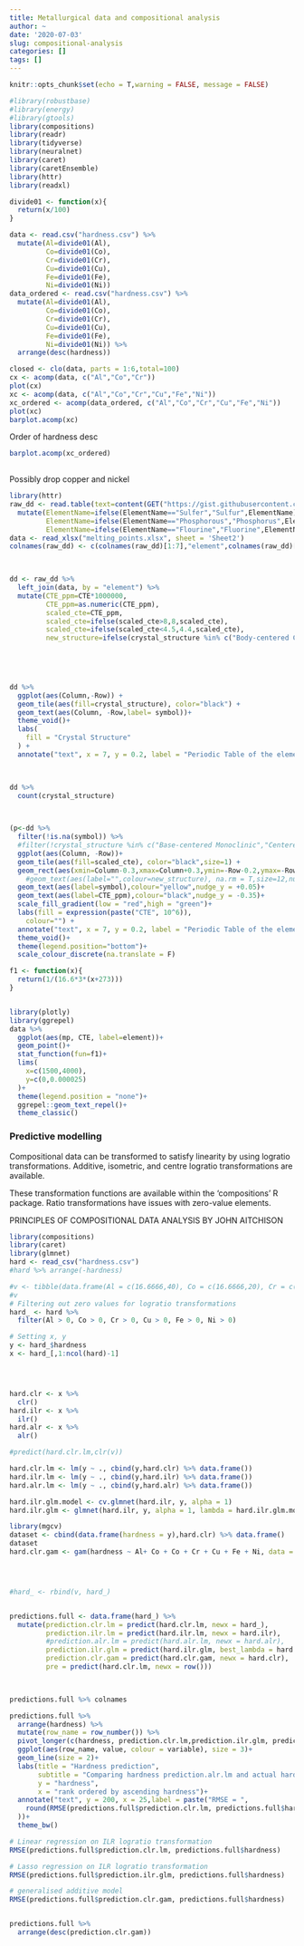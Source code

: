 ```yaml
---
title: Metallurgical data and compositional analysis
author: ~
date: '2020-07-03'
slug: compositional-analysis
categories: []
tags: []
---
```



```r
knitr::opts_chunk$set(echo = T,warning = FALSE, message = FALSE)
```

```r

#library(robustbase)
#library(energy)
#library(gtools)
library(compositions)
library(readr)
library(tidyverse)
library(neuralnet)
library(caret)
library(caretEnsemble)
library(httr)
library(readxl)
```

```r
divide01 <- function(x){
  return(x/100)
}

data <- read.csv("hardness.csv") %>% 
  mutate(Al=divide01(Al),
         Co=divide01(Co),
         Cr=divide01(Cr),
         Cu=divide01(Cu),
         Fe=divide01(Fe),
         Ni=divide01(Ni))
data_ordered <- read.csv("hardness.csv") %>% 
  mutate(Al=divide01(Al),
         Co=divide01(Co),
         Cr=divide01(Cr),
         Cu=divide01(Cu),
         Fe=divide01(Fe),
         Ni=divide01(Ni)) %>% 
  arrange(desc(hardness))

closed <- clo(data, parts = 1:6,total=100)
cx <- acomp(data, c("Al","Co","Cr"))
plot(cx)
xc <- acomp(data, c("Al","Co","Cr","Cu","Fe","Ni"))
xc_ordered <- acomp(data_ordered, c("Al","Co","Cr","Cu","Fe","Ni"))
plot(xc)
barplot.acomp(xc)

```

Order of hardness desc



```r

barplot.acomp(xc_ordered)
         
```

Possibly drop copper and nickel


```r
library(httr)
raw_dd <- read.table(text=content(GET("https://gist.githubusercontent.com/MrFlick/c1183c911bc5398105d4/raw/715868fba2d0d17a61a8081de17c468bbc525ab1/elements.txt")), sep=",", header=TRUE) %>%
  mutate(ElementName=ifelse(ElementName=="Sulfer","Sulfur",ElementName),
         ElementName=ifelse(ElementName=="Phosphorous","Phosphorus",ElementName),
         ElementName=ifelse(ElementName=="Flourine","Fluorine",ElementName))
data <- read_xlsx("melting_points.xlsx", sheet = 'Sheet2')
colnames(raw_dd) <- c(colnames(raw_dd)[1:7],"element",colnames(raw_dd)[9:13])

 

dd <- raw_dd %>%
  left_join(data, by = "element") %>%
  mutate(CTE_ppm=CTE*1000000,
         CTE_ppm=as.numeric(CTE_ppm),
         scaled_cte=CTE_ppm,
         scaled_cte=ifelse(scaled_cte>8,8,scaled_cte),
         scaled_cte=ifelse(scaled_cte<4.5,4.4,scaled_cte),
         new_structure=ifelse(crystal_structure %in% c("Body-centered Cubic","Face-centered Cubic","Simple Hexagonal"),crystal_structure,NA))

 

 

dd %>%
  ggplot(aes(Column,-Row)) +
  geom_tile(aes(fill=crystal_structure), color="black") +
  geom_text(aes(Column, -Row,label= symbol))+
  theme_void()+
  labs(
    fill = "Crystal Structure"
  ) +
  annotate("text", x = 7, y = 0.2, label = "Periodic Table of the elements", size = 5)

 

dd %>%
  count(crystal_structure)

 

(p<-dd %>%
  filter(!is.na(symbol)) %>%
  #filter(!crystal_structure %in% c("Base-centered Monoclinic","Centered Tetragonal")) %>%
  ggplot(aes(Column, -Row))+
  geom_tile(aes(fill=scaled_cte), color="black",size=1) +
  geom_rect(aes(xmin=Column-0.3,xmax=Column+0.3,ymin=-Row-0.2,ymax=-Row+0.3,colour=new_structure),size=1,lty=1,fill="black")+
    #geom_text(aes(label="",colour=new_structure), na.rm = T,size=12,nudge_y = 0.3)+
  geom_text(aes(label=symbol),colour="yellow",nudge_y = +0.05)+
  geom_text(aes(label=CTE_ppm),colour="black",nudge_y = -0.35)+
  scale_fill_gradient(low = "red",high = "green")+
  labs(fill = expression(paste("CTE", 10^6)),
    colour="") +
  annotate("text", x = 7, y = 0.2, label = "Periodic Table of the elements", size = 5))+
  theme_void()+
  theme(legend.position="bottom")+
  scale_colour_discrete(na.translate = F)


```



```r

f1 <- function(x){
  return(1/(16.6*3*(x+273)))
}


library(plotly)
library(ggrepel)
data %>% 
  ggplot(aes(mp, CTE, label=element))+
  geom_point()+
  stat_function(fun=f1)+
  lims(
    x=c(1500,4000),
    y=c(0,0.000025)
  )+
  theme(legend.position = "none")+
  ggrepel::geom_text_repel()+
  theme_classic()


```
### Predictive modelling

Compositional data can be transformed to satisfy linearity by using logratio transformations. Additive, isometric, and centre logratio transformations are available. 

These transformation functions are available within the 'compositions' R package. Ratio transformations have issues with zero-value elements.

PRINCIPLES OF COMPOSITIONAL DATA ANALYSIS
BY JOHN AITCHISON


```r
library(compositions)
library(caret)
library(glmnet)
hard <- read_csv("hardness.csv")
#hard %>% arrange(-hardness)
```


```r
#v <- tibble(data.frame(Al = c(16.6666,40), Co = c(16.6666,20), Cr = c(16.6666,19), Cu = c(16.6666,1), Fe = c(16.66667,19), Ni =c(16.6666,1), hardness = 0))
#v
# Filtering out zero values for logratio transformations
hard_ <- hard %>% 
  filter(Al > 0, Co > 0, Cr > 0, Cu > 0, Fe > 0, Ni > 0)

# Setting x, y
y <- hard_$hardness
x <- hard_[,1:ncol(hard)-1]




hard.clr <- x %>% 
  clr()
hard.ilr <- x %>% 
  ilr()
hard.alr <- x %>% 
  alr()

#predict(hard.clr.lm,clr(v))

hard.clr.lm <- lm(y ~ ., cbind(y,hard.clr) %>% data.frame())
hard.ilr.lm <- lm(y ~ ., cbind(y,hard.ilr) %>% data.frame())
hard.alr.lm <- lm(y ~ ., cbind(y,hard.alr) %>% data.frame())

hard.ilr.glm.model <- cv.glmnet(hard.ilr, y, alpha = 1)
hard.ilr.glm <- glmnet(hard.ilr, y, alpha = 1, lambda = hard.ilr.glm.model$lambda.min)

library(mgcv)
dataset <- cbind(data.frame(hardness = y),hard.clr) %>% data.frame()
dataset
hard.clr.gam <- gam(hardness ~ Al+ Co + Co + Cr + Cu + Fe + Ni, data = dataset)




#hard_ <- rbind(v, hard_)


predictions.full <- data.frame(hard_) %>% 
  mutate(prediction.clr.lm = predict(hard.clr.lm, newx = hard_),
         prediction.ilr.lm = predict(hard.ilr.lm, newx = hard.ilr),
         #prediction.alr.lm = predict(hard.alr.lm, newx = hard.alr),
         prediction.ilr.glm = predict(hard.ilr.glm, best_lambda = hard.ilr.glm.model$lambda.min, newx = hard.ilr),
         prediction.clr.gam = predict(hard.clr.gam, newx = hard.clr),
         pre = predict(hard.clr.lm, newx = row()))

 

```


```r
predictions.full %>% colnames

predictions.full %>% 
  arrange(hardness) %>% 
  mutate(row_name = row_number()) %>% 
  pivot_longer(c(hardness, prediction.clr.lm,prediction.ilr.glm, prediction.clr.gam), names_to = "variable",values_to = "value") %>% #prediction.alr.lm
  ggplot(aes(row_name, value, colour = variable), size = 3)+
  geom_line(size = 2)+
  labs(title = "Hardness prediction",
       subtitle = "Comparing hardness prediction.alr.lm and actual hardness",
       y = "hardness",
       x = "rank ordered by ascending hardness")+
  annotate("text", y = 200, x = 25,label = paste("RMSE = ",
    round(RMSE(predictions.full$prediction.clr.lm, predictions.full$hardness),2)
  ))+
  theme_bw() 
```


```r

 

# Linear regression on ILR logratio transformation  
RMSE(predictions.full$prediction.clr.lm, predictions.full$hardness)

# Lasso regression on ILR logratio transformation
RMSE(predictions.full$prediction.ilr.glm, predictions.full$hardness)

# generalised additive model
RMSE(predictions.full$prediction.clr.gam, predictions.full$hardness)



```

```r
predictions.full %>% 
  arrange(desc(prediction.clr.gam))
```



